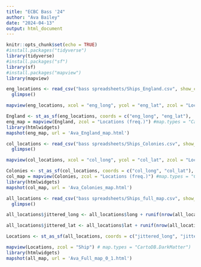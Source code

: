 ---
title: "ECBC Bass '24"
author: "Ava Bailey"
date: "2024-04-13"
output: html_document
---

```{r setup, include=FALSE}
knitr::opts_chunk$set(echo = TRUE)
#install.packages("tidyverse")
library(tidyverse)
#install.packages("sf")
library(sf)
#install.packages("mapview")
library(mapview)
```

```{r}
eng_locations <- read_csv("bass spreadsheets/Ships_England.csv", show_col_types = FALSE) |>
  glimpse()
```

```{r}
mapview(eng_locations, xcol = "eng_long", ycol = "eng_lat", zcol = "Locations (freq.)", crs = 4269, grid = FALSE)

England <- st_as_sf(eng_locations, coords = c("eng_long", "eng_lat"),  crs = 4326)
eng_map = mapview(England, zcol = "Locations (freq.)") #map.types = "CartoDB.DarkMatter")
library(htmlwidgets)
mapshot(eng_map, url = 'Ava_England_map.html')
```

```{r}
col_locations <- read_csv("bass spreadsheets/Ships_Colonies.csv", show_col_types = FALSE) |>
  glimpse()
```

```{r}
mapview(col_locations, xcol = "col_long", ycol = "col_lat", zcol = "Locations (freq.)", crs = 4269, grid = FALSE)

Colonies <- st_as_sf(col_locations, coords = c("col_long", "col_lat"), crs = 4326)
col_map = mapview(Colonies, zcol = "Locations (freq.)") #map.types = "CartoDB.DarkMatter") 
library(htmlwidgets)
mapshot(col_map, url = 'Ava_Colonies_map.html')
```

```{r}
all_locations <- read_csv("bass spreadsheets/Ships_full_map.csv", show_col_types = FALSE) |>
  glimpse()
```

```{r}
all_locations$jittered_long <- all_locations$long + runif(nrow(all_locations), min = -0.1, max = 0.1)

all_locations$jittered_lat <- all_locations$lat + runif(nrow(all_locations), min = -0.1, max = 0.1)

Locations <- st_as_sf(all_locations, coords = c("jittered_long", "jittered_lat"), crs = 4326)

mapview(Locations, zcol = "Ship") # map.types = "CartoDB.DarkMatter") 
library(htmlwidgets)
mapshot(all_map, url = 'Ava_Full_map_0_1.html')
```
